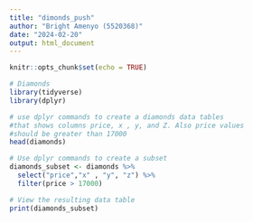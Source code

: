 ```yaml
---
title: "dimonds_push"
author: "Bright Amenyo (5520368)"
date: "2024-02-20"
output: html_document
---
```


```r
knitr::opts_chunk$set(echo = TRUE)
```

```r
# Diamonds
library(tidyverse)
library(dplyr)

# use dplyr commands to create a diamonds data tables
#that shows columns price, x , y, and Z. Also price values 
#should be greater than 17000
head(diamonds)

# Use dplyr commands to create a subset
diamonds_subset <- diamonds %>%
  select("price","x" , "y", "z") %>%
  filter(price > 17000)

# View the resulting data table
print(diamonds_subset)
```

